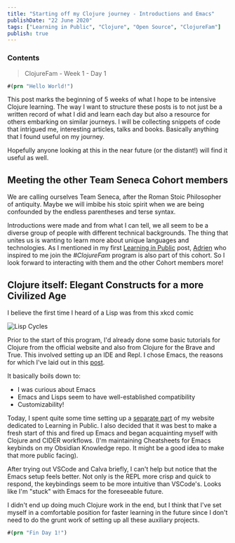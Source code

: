 ```yaml
---
title: "Starting off my Clojure journey - Introductions and Emacs"
publishDate: "22 June 2020"
tags: ["Learning in Public", "Clojure", "Open Source", "ClojureFam"]
publish: true
---
```


### Contents

> ClojureFam - Week 1 - Day 1

```clojure
#(prn "Hello World!")
```

This post marks the beginning of 5 weeks of what I hope to be intensive Clojure learning. The way I want to structure these posts is to not just be a written record
of what I did and learn each day but also a resource for others embarking on similar journeys. I will be collecting snippets of code that intrigued me,
interesting articles, talks and books. Basically anything that I found useful on my journey.

Hopefully anyone looking at this in the near future (or the distant!) will find it useful as well.

## Meeting the other Team Seneca Cohort members

We are calling ourselves Team Seneca, after the Roman Stoic Philosopher of antiquity. Maybe we will imbibe his stoic spirit when we are being confounded by the endless parentheses and terse syntax.

Introductions were made and from what I can tell, we all seem to be a diverse group of people with different technical backgrounds. The thing that unites us is wanting
to learn more about unique languages and technologies. As I mentioned in my first [Learning in Public](https://itsrainingmani.dev/learning/clojure/cohort-clojure-fam) post, [Adrien](https://twitter.com/adrien) who inspired to me join the _#ClojureFam_ program is also part of this cohort. So I look forward to interacting with them and the other Cohort members more!

## Clojure itself: Elegant Constructs for a more Civilized Age

I believe the first time I heard of a Lisp was from this xkcd comic

![Lisp Cycles](../../assets/xkcd-lisp-297.png)

Prior to the start of this program, I'd already done some basic tutorials for Clojure from the official website and also from Clojure for the Brave and True.
This involved setting up an IDE and Repl. I chose Emacs, the reasons for which I've laid out in this [post](https://itsrainingmani.dev/blog/emacs-2020).

It basically boils down to:

- I was curious about Emacs
- Emacs and Lisps seem to have well-established compatibility
- Customizability!

Today, I spent quite some time setting up a [separate part](https://itsrainingmani.dev/learning) of my website dedicated to Learning in Public. I also decided that
it was best to make a fresh start of this and fired up Emacs and began acquainting myself with Clojure and CIDER workflows. (I'm
maintaining Cheatsheets for Emacs keybinds on my Obsidian Knowledge repo. It might be a good idea to make that more public facing).

After trying out VSCode and Calva briefly, I can't help but notice that the Emacs setup feels better. Not only is the REPL more crisp and quick to respond,
the keybindings seem to be more intuitive than VSCode's. Looks like I'm "stuck" with Emacs for the foreseeable future.

I didn't end up doing much Clojure work in the end, but I think that I've set myself in a comfortable position for faster learning in the future since I don't need
to do the grunt work of setting up all these auxiliary projects.

```clojure
#(prn "Fin Day 1!")
```
